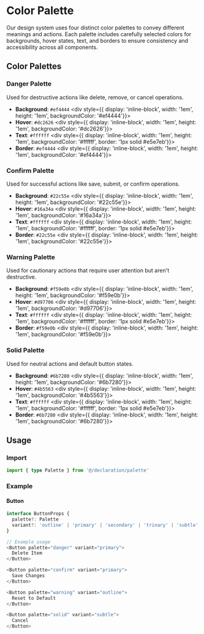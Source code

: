 
<Meta title="Declaration/Color Palette" />

# Color Palette

Our design system uses four distinct color palettes to convey different meanings and actions. Each palette includes carefully selected colors for backgrounds, hover states, text, and borders to ensure consistency and accessibility across all components.

## Color Palettes

### Danger Palette

Used for destructive actions like delete, remove, or cancel operations.

- **Background**: `#ef4444` <div style={{ display: 'inline-block', width: '1em', height: '1em', backgroundColor: '#ef4444'}}></div>
- **Hover**: `#dc2626` <div style={{ display: 'inline-block', width: '1em', height: '1em', backgroundColor: '#dc2626'}}></div>
- **Text**: `#ffffff` <div style={{ display: 'inline-block', width: '1em', height: '1em', backgroundColor: '#ffffff', border: '1px solid #e5e7eb'}}></div>
- **Border**: `#ef4444` <div style={{ display: 'inline-block', width: '1em', height: '1em', backgroundColor: '#ef4444'}}></div>

### Confirm Palette

Used for successful actions like save, submit, or confirm operations.

- **Background**: `#22c55e` <div style={{ display: 'inline-block', width: '1em', height: '1em', backgroundColor: '#22c55e'}}></div>
- **Hover**: `#16a34a` <div style={{ display: 'inline-block', width: '1em', height: '1em', backgroundColor: '#16a34a'}}></div>
- **Text**: `#ffffff` <div style={{ display: 'inline-block', width: '1em', height: '1em', backgroundColor: '#ffffff', border: '1px solid #e5e7eb'}}></div>
- **Border**: `#22c55e` <div style={{ display: 'inline-block', width: '1em', height: '1em', backgroundColor: '#22c55e'}}></div>

### Warning Palette

Used for cautionary actions that require user attention but aren't destructive.

- **Background**: `#f59e0b` <div style={{ display: 'inline-block', width: '1em', height: '1em', backgroundColor: '#f59e0b'}}></div>
- **Hover**: `#d97706` <div style={{ display: 'inline-block', width: '1em', height: '1em', backgroundColor: '#d97706'}}></div>
- **Text**: `#ffffff` <div style={{ display: 'inline-block', width: '1em', height: '1em', backgroundColor: '#ffffff', border: '1px solid #e5e7eb'}}></div>
- **Border**: `#f59e0b` <div style={{ display: 'inline-block', width: '1em', height: '1em', backgroundColor: '#f59e0b'}}></div>

### Solid Palette

Used for neutral actions and default button states.

- **Background**: `#6b7280` <div style={{ display: 'inline-block', width: '1em', height: '1em', backgroundColor: '#6b7280'}}></div>
- **Hover**: `#4b5563` <div style={{ display: 'inline-block', width: '1em', height: '1em', backgroundColor: '#4b5563'}}></div>
- **Text**: `#ffffff` <div style={{ display: 'inline-block', width: '1em', height: '1em', backgroundColor: '#ffffff', border: '1px solid #e5e7eb'}}></div>
- **Border**: `#6b7280` <div style={{ display: 'inline-block', width: '1em', height: '1em', backgroundColor: '#6b7280'}}></div>

## Usage

### Import

```typescript
import { type Palette } from '@/declaration/palette'
```

### Example

#### Button

```typescript
interface ButtonProps {
  palette?: Palette
  variant?: 'outline' | 'primary' | 'secondary' | 'trinary' | 'subtle' | 'plain'
}

// Example usage
<Button palette="danger" variant="primary">
  Delete Item
</Button>

<Button palette="confirm" variant="primary">
  Save Changes
</Button>

<Button palette="warning" variant="outline">
  Reset to Default
</Button>

<Button palette="solid" variant="subtle">
  Cancel
</Button>
```
